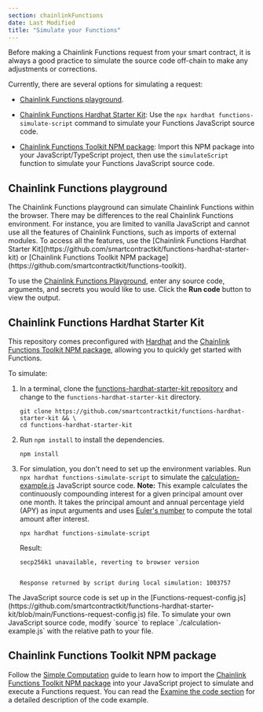 ```yaml
---
section: chainlinkFunctions
date: Last Modified
title: "Simulate your Functions"
---
```



Before making a Chainlink Functions request from your smart contract, it is always a good practice to simulate the source code off-chain to make any adjustments or corrections.

Currently, there are several options for simulating a request:

- [Chainlink Functions playground](https://functions.chain.link/playground).

- [Chainlink Functions Hardhat Starter Kit](https://github.com/smartcontractkit/functions-hardhat-starter-kit): Use the `npx hardhat functions-simulate-script` command to simulate your Functions JavaScript source code.

- [Chainlink Functions Toolkit NPM package](https://github.com/smartcontractkit/functions-toolkit): Import this NPM package into your JavaScript/TypeScript project, then use the `simulateScript` function to simulate your Functions JavaScript source code.

## Chainlink Functions playground

<Aside type="caution">
  The Chainlink Functions playground can simulate Chainlink Functions within the browser. There may be differences to
  the real Chainlink Functions environment. For instance, you are limited to vanilla JavaScript and cannot use all the
  features of Chainlink Functions, such as imports of external modules. To access all the features, use the [Chainlink
  Functions Hardhat Starter Kit](https://github.com/smartcontractkit/functions-hardhat-starter-kit) or [Chainlink
  Functions Toolkit NPM package](https://github.com/smartcontractkit/functions-toolkit).
</Aside>

To use the [Chainlink Functions
Playground](https://functions.chain.link/playground), enter any source code, arguments, and secrets you would like to use. Click the **Run code** button to view the output.

<ClickToZoom src="/images/chainlink-functions/functions-playground.png" />

## Chainlink Functions Hardhat Starter Kit

This repository comes preconfigured with [Hardhat](https://hardhat.org/) and the [Chainlink Functions Toolkit NPM package](https://github.com/smartcontractkit/functions-toolkit), allowing you to quickly get started with Functions.

To simulate:

1.  In a terminal, clone the [functions-hardhat-starter-kit repository](https://github.com/smartcontractkit/functions-hardhat-starter-kit) and change to the `functions-hardhat-starter-kit` directory.

    ```shell
    git clone https://github.com/smartcontractkit/functions-hardhat-starter-kit && \
    cd functions-hardhat-starter-kit
    ```

1.  Run `npm install` to install the dependencies.

    ```shell
    npm install
    ```

1.  For simulation, you don't need to set up the environment variables. Run `npx hardhat functions-simulate-script` to simulate the [calculation-example.js](https://github.com/smartcontractkit/functions-hardhat-starter-kit/blob/main/calculation-example.js) JavaScript source code. **Note:** This example calculates the continuously compounding interest for a given principal amount over one month. It takes the principal amount and annual percentage yield (APY) as input arguments and uses [Euler's number](https://www.investopedia.com/terms/e/eulers-constant.asp) to compute the total amount after interest.

    ```shell
    npx hardhat functions-simulate-script
    ```

    Result:

    ```text
    secp256k1 unavailable, reverting to browser version


    Response returned by script during local simulation: 1003757
    ```

<Aside type="note">
  The JavaScript source code is set up in the
  [Functions-request-config.js](https://github.com/smartcontractkit/functions-hardhat-starter-kit/blob/main/Functions-request-config.js)
  file. To simulate your own JavaScript source code, modify `source` to replace `./calculation-example.js` with the
  relative path to your file.
</Aside>

## Chainlink Functions Toolkit NPM package

Follow the [Simple Computation](/chainlink-functions/tutorials/simple-computation) guide to learn how to import the [Chainlink Functions Toolkit NPM package](https://github.com/smartcontractkit/functions-toolkit) into your JavaScript project to simulate and execute a Functions request.
You can read the [Examine the code section](/chainlink-functions/tutorials/simple-computation#javascript-example) for a detailed description of the code example.
